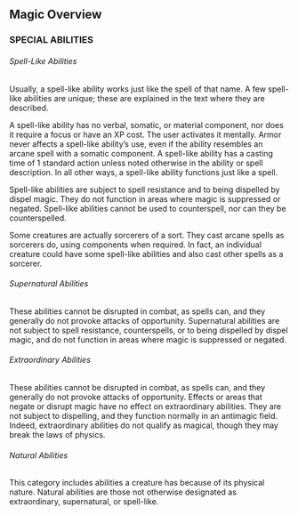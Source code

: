
## Magic Overview

### SPECIAL ABILITIES

###### Spell-Like Abilities

Usually, a spell-like ability works just like
the spell of that name. A few spell-like abilities are unique; these
are explained in the text where they are described.

A spell-like ability has no verbal, somatic, or material
component, nor does it require a focus or have an XP cost. The user
activates it mentally. Armor never affects a spell-like ability&#8217;s use,
even if the ability resembles an arcane spell with a somatic component.
A spell-like ability has a casting time of 1 standard action unless
noted otherwise in the ability or spell description. In all other ways,
a spell-like ability functions just like a spell.

Spell-like abilities are subject to spell resistance and to
being dispelled by dispel magic. They do not function in areas where
magic is suppressed or negated. Spell-like abilities cannot be used to
counterspell, nor can they be counterspelled.

Some creatures are actually sorcerers of a sort. They cast
arcane spells as sorcerers do, using components when required. In fact,
an individual creature could have some spell-like abilities and also
cast other spells as a sorcerer.

###### Supernatural Abilities

These abilities cannot be disrupted in combat,
as spells can, and they generally do not provoke attacks of
opportunity. Supernatural abilities are not subject to spell
resistance, counterspells, or to being dispelled by dispel magic, and
do not function in areas where magic is suppressed or negated.

###### Extraordinary Abilities

These abilities cannot be disrupted in combat,
as spells can, and they generally do not provoke attacks of
opportunity. Effects or areas that negate or disrupt magic have no
effect on extraordinary abilities. They are not subject to dispelling,
and they function normally in an antimagic field. Indeed, extraordinary
abilities do not qualify as magical, though they may break the laws of
physics.

###### Natural Abilities

This category includes abilities a creature
has because of its physical nature. Natural abilities are those not
otherwise designated as extraordinary, supernatural, or spell-like.
